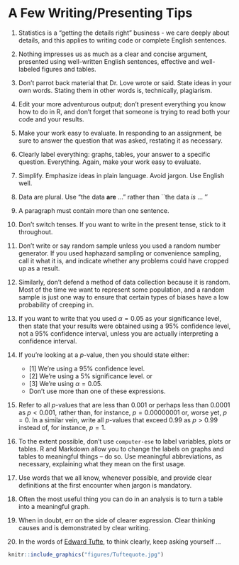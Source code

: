# A Few Writing/Presenting Tips

1. Statistics is a "getting the details right" business - we care deeply about details, and this applies to writing code or complete English sentences.

2. Nothing impresses us as much as a clear and concise argument, presented using well-written English sentences, effective and well-labeled figures and tables.

3. Don't parrot back material that Dr. Love wrote or said. State ideas in your own words. Stating them in other words is, technically, plagiarism.

4. Edit your more adventurous output;  don't present everything you know how to do in R, and don't forget that someone is trying to read both your code and your results.

5. Make your work easy to evaluate. In responding to an assignment, be sure to answer the question that was asked, restating it as necessary. 

6. Clearly label everything: graphs, tables, your answer to a specific question. Everything. Again, make your work easy to evaluate. 

7. Simplify. Emphasize ideas in plain language. Avoid jargon. Use English well.

8. Data are plural. Use "the data **are** ..." rather than ``the data *is* ... ''

9. A paragraph must contain more than one sentence.  

10. Don't switch tenses. If you want to write in the present tense, stick to it throughout.

11. Don't write or say random sample unless you used a random number generator.  If you used haphazard sampling or convenience sampling, call it what it is, and indicate whether any problems could have cropped up as a result. 

12. Similarly, don't defend a method of data collection because it is random. Most of the time we want to represent some population, and a random sample is just one way to ensure that certain types of biases have a low probability of creeping in.

13. If you want to write that you used $\alpha = 0.05$ as your significance level, then state that your results were obtained using a 95% confidence level, not a 95% confidence interval, unless you are actually interpreting a confidence interval.  

14. If you're looking at a *p*-value, then you should state either: 
    + [1] We're using a 95% confidence level.  
    + [2] We're using a 5% significance level. or 
    + [3] We're using $\alpha = 0.05$.  
    + Don't use more than one of these expressions.
    
15. Refer to all *p*-values that are less than 0.001 or perhaps less than 0.0001 as $p < 0.001$, rather than, for instance, $p = 0.00000001$ or, worse yet, $p = 0$. In a similar vein, write all $p$-values that exceed 0.99 as $p > 0.99$ instead of, for instance, $p  = 1$. 

16. To the extent possible, don't use `computer-ese` to label variables, plots or tables.  R and Markdown allow you to change the labels on graphs and tables to meaningful things -- do so.  Use meaningful abbreviations, as necessary, explaining what they mean on the first usage.

17. Use words that we all know, whenever possible, and provide clear definitions at the first encounter when jargon is mandatory.

18. Often the most useful thing you can do in an analysis is to turn a table into a meaningful graph.

19. When in doubt, err on the side of clearer expression. Clear thinking causes and is demonstrated by clear writing.

20. In the words of [Edward Tufte](https://twitter.com/kjspin7/status/886006382993915904), to think clearly, keep asking yourself ...

```r
knitr::include_graphics("figures/Tuftequote.jpg")
```

